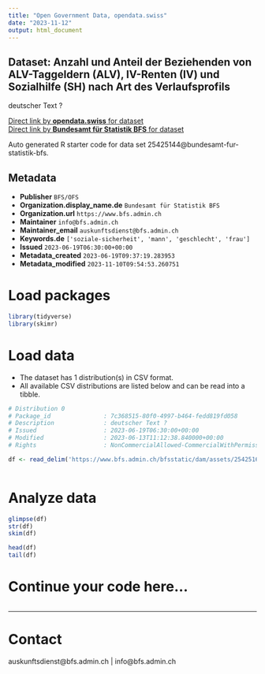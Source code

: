 ```yaml
---
title: "Open Government Data, opendata.swiss"
date: "2023-11-12"
output: html_document
---
```


## Dataset: Anzahl und Anteil der Beziehenden von ALV-Taggeldern (ALV), IV-Renten (IV) und Sozialhilfe (SH) nach Art des Verlaufsprofils

deutscher Text ?

[Direct link by **opendata.swiss** for dataset](https://opendata.swiss/de/dataset/anzahl-und-anteil-der-beziehenden-von-alv-taggeldern-alv-iv-renten-iv-und-sozialhilfe-sh-nach-a)<br>
[Direct link by **Bundesamt für Statistik BFS** for dataset](https://www.bfs.admin.ch/asset/de/ts-x-13.06.02.15)

Auto generated R starter code for data set 25425144@bundesamt-fur-statistik-bfs.

## Metadata

- **Publisher** `BFS/OFS`
- **Organization.display_name.de** `Bundesamt für Statistik BFS`
- **Organization.url** `https://www.bfs.admin.ch`
- **Maintainer** `info@bfs.admin.ch`
- **Maintainer_email** `auskunftsdienst@bfs.admin.ch`
- **Keywords.de** `['soziale-sicherheit', 'mann', 'geschlecht', 'frau']`
- **Issued** `2023-06-19T06:30:00+00:00`
- **Metadata_created** `2023-06-19T09:37:19.283953`
- **Metadata_modified** `2023-11-10T09:54:53.260751`


# Load packages

```r

library(tidyverse)
library(skimr)

```

# Load data

-   The dataset has 1 distribution(s) in CSV format.
-   All available CSV distributions are listed below and can be read into a tibble.

```r

# Distribution 0
# Package_id               : 7c368515-80f0-4997-b464-fedd819fd058
# Description              : deutscher Text ?
# Issued                   : 2023-06-19T06:30:00+00:00
# Modified                 : 2023-06-13T11:12:38.840000+00:00
# Rights                   : NonCommercialAllowed-CommercialWithPermission-ReferenceRequired

df <- read_delim('https://www.bfs.admin.ch/bfsstatic/dam/assets/25425164/master')



```

# Analyze data

```r

glimpse(df)
str(df)
skim(df)

head(df)
tail(df)

```

# Continue your code here...

```r

```

------------------------------------------------------------------------

# Contact

auskunftsdienst@bfs.admin.ch | info@bfs.admin.ch
